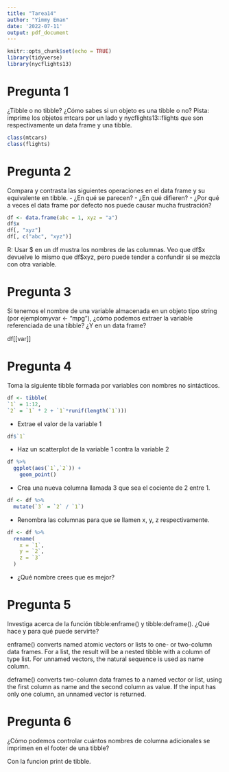 ```yaml
---
title: "Tarea14"
author: "Yimmy Eman"
date: '2022-07-11'
output: pdf_document
---
```


```r
knitr::opts_chunk$set(echo = TRUE)
library(tidyverse)
library(nycflights13)
```

# Pregunta 1
¿Tibble o no tibble? ¿Cómo sabes si un objeto es una tibble o no?
Pista: imprime los objetos mtcars por un lado y nycflights13::flights que son respectivamente un data frame y una tibble.


```r
class(mtcars)
class(flights)
```


# Pregunta 2
Compara y contrasta las siguientes operaciones en el data frame y su equivalente en tibble.
- ¿En qué se parecen?
- ¿En qué difieren?
- ¿Por qué a veces el data frame por defecto nos puede causar mucha frustración?

```r
df <- data.frame(abc = 1, xyz = "a")
df$x
df[, "xyz"]
df[, c("abc", "xyz")]
```

R: Usar \$ en un df mustra los nombres de las columnas. Veo que df\$x devuelve lo mismo que df$xyz, pero puede tender a confundir si se mezcla con otra variable.


# Pregunta 3
Si tenemos el nombre de una variable almacenada en un objeto tipo string (por ejemplomyvar <- "mpg"), ¿cómo podemos extraer la variable referenciada de una tibble? ¿Y en un data frame?

df[[var]]

# Pregunta 4
Toma la siguiente tibble formada por variables con nombres no sintácticos.


```r
df <- tibble(
`1` = 1:12,
`2` = `1` * 2 + `1`*runif(length(`1`)))
```

- Extrae el valor de la variable 1

```r
df$`1`
```

- Haz un scatterplot de la variable 1 contra la variable 2

```r
df %>% 
  ggplot(aes(`1`,`2`)) +
    geom_point()
```

- Crea una nueva columna llamada 3 que sea el cociente de 2 entre 1. 

```r
df <- df %>% 
  mutate(`3` = `2` / `1`)
```

- Renombra las columnas para que se llamen x, y, z respectivamente. 

```r
df <- df %>% 
  rename(
    x = `1`,
    y = `2`,
    z = `3`
  )
```

- ¿Qué nombre crees que es mejor?



# Pregunta 5
Investiga acerca de la función tibble:enframe() y tibble:deframe(). ¿Qué hace y para qué puede servirte?

enframe() converts named atomic vectors or lists to one- or two-column data frames. For a list, the result will be a nested tibble with a column of type list. For unnamed vectors, the natural sequence is used as name column.

deframe() converts two-column data frames to a named vector or list, using the first column as name and the second column as value. If the input has only one column, an unnamed vector is returned.


# Pregunta 6
¿Cómo podemos controlar cuántos nombres de columna adicionales se imprimen en el footer de una tibble?

Con la funcion print de tibble.